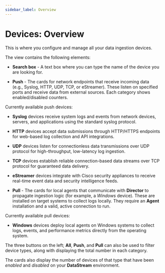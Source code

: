 ```yaml
---
sidebar_label: Overview
---
```


# Devices: Overview

This is where you configure and manage all your data ingestion devices.

The view contains the following elements:

- **Search box** - A text box where you can type the name of the device you are looking for.

- **Push** - The cards for network endpoints that receive incoming data (e.g., Syslog, HTTP, UDP, TCP, or eStreamer). These listen on specified ports and receive data from external sources. Each category shows enabled/disabled counters.

Currently available push devices:

- <Topic id="devices-syslog">**Syslog**</Topic> devices receive system logs and events from network devices, servers, and applications using the standard syslog protocol.

- <Topic id="devices-http">**HTTP**</Topic> devices accept data submissions through HTTP/HTTPS endpoints for web-based log collection and API integrations.

- <Topic id="devices-udp">**UDP**</Topic> devices listen for connectionless data transmissions over UDP protocol for high-throughput, low-latency log ingestion.

- <Topic id="devices-tcp">**TCP**</Topic> devices establish reliable connection-based data streams over TCP protocol for guaranteed data delivery.

- <Topic id="devices-estreamer">**eStreamer**</Topic> devices integrate with Cisco security appliances to receive real-time event data and security intelligence feeds.

- **Pull** - The cards for local agents that communicate with **Director** to propagate ingestion logic (for example, a _Windows_ device). These are installed on target systems to collect logs locally. They require an **Agent** installation and a valid, active connection to run.

Currently available pull devices:

- <Topic id="devices-windows">**Windows**</Topic> devices deploy local agents on Windows systems to collect logs, events, and performance metrics directly from the operating system.

The three buttons on the left; **All**, **Push**, and **Pull**  can also be used to filter device types, along with displaying the total number in each category.

The cards also display the number of devices of that type that have been _enabled_ and _disabled_ on your **DataStream** environment.
